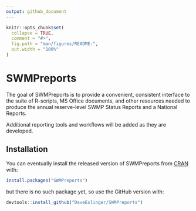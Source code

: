 ```yaml
---
output: github_document
---
```


<!-- README.md is generated from README.Rmd. Please edit that file -->

```r
knitr::opts_chunk$set(
  collapse = TRUE,
  comment = "#>",
  fig.path = "man/figures/README-",
  out.width = "100%"
)
```

# SWMPreports

<!-- badges: start -->
<!-- badges: end -->

The goal of SWMPreports is to provide a convenient, consistent interface to the suite of R-scripts, MS Office documents, and other resources needed to produce the annual reserve-level SWMP Status Reports and a National Reports.

Additional reporting tools and workflows will be added as they are developed.

## Installation

You can eventually install the released version of SWMPreports from [CRAN](https://CRAN.R-project.org) with:

``` r
install.packages("SWMPreports")
```

but there is no such package yet, so use the GitHub version with:

``` r
devtools::install_github("DaveEslinger/SWMPreports")

```
